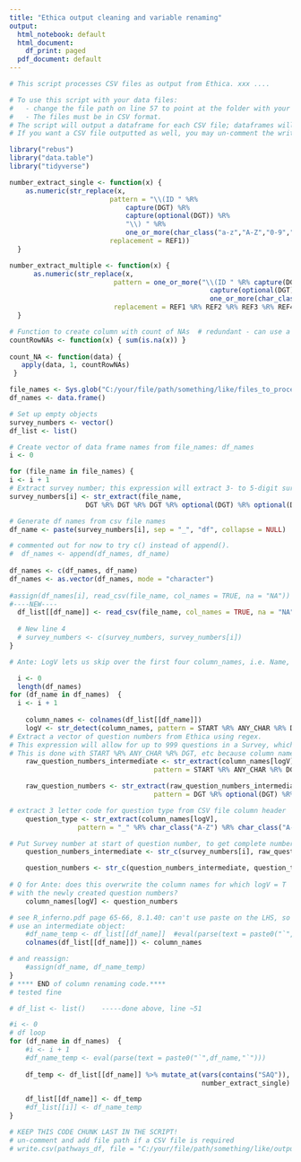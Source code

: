 ---
title: "Ethica output cleaning and variable renaming"
output:
  html_notebook: default
  html_document:
    df_print: paged
  pdf_document: default
---

```{r Frontmatter instructions and notes}
# This script processes CSV files as output from Ethica. xxx ....

# To use this script with your data files: 
#   - change the file path on line 57 to point at the folder with your data files. 
#   - The files must be in CSV format. 
# The script will output a dataframe for each CSV file; dataframes will be named Survey.Number_df. The dataframe will have clean numerical output for single-answer questions, and also will have all variables renamed as Survey.Number_Question.Number_Question.Type. 
# If you want a CSV file outputted as well, you may un-comment the write.csv() call at the end of this file and add in the appropriate file path. 

```

```{r Load libraries}
library("rebus")
library("data.table")
library("tidyverse")

```

```{r Define functions}
number_extract_single <- function(x) {
    as.numeric(str_replace(x, 
                         pattern = "\\(ID " %R% 
                             capture(DGT) %R% 
                             capture(optional(DGT)) %R% 
                             "\\) " %R% 
                             one_or_more(char_class("a-z","A-Z","0-9"," ")), 
                         replacement = REF1))
  }

number_extract_multiple <- function(x) {
      as.numeric(str_replace(x, 
                          pattern = one_or_more("\\(ID " %R% capture(DGT) %R% 
                                                  capture(optional(DGT)) %R% "\\) " %R%
                                                  one_or_more(char_class("a-z","A-Z","0-9", " "))),
                          replacement = REF1 %R% REF2 %R% REF3 %R% REF4))
  }

# Function to create column with count of NAs  # redundant - can use a fun from naniar:: - replace 
countRowNAs <- function(x) { sum(is.na(x)) }
 
count_NA <- function(data) {
   apply(data, 1, countRowNAs)
 }

```

```{r Get and rename .csv data files}
file_names <- Sys.glob("C:/your/file/path/something/like/files_to_process/*.csv")
df_names <- data.frame()

# Set up empty objects 
survey_numbers <- vector()
df_list <- list()

# Create vector of data frame names from file_names: df_names
i <- 0

for (file_name in file_names) {
i <- i + 1
# Extract survey number; this expression will extract 3- to 5-digit survey numbers.
survey_numbers[i] <- str_extract(file_name, 
                   DGT %R% DGT %R% DGT %R% optional(DGT) %R% optional(DGT)) 

# Generate df names from csv file names
df_name <- paste(survey_numbers[i], sep = "_", "df", collapse = NULL)

# commented out for now to try c() instead of append().
#  df_names <- append(df_names, df_name)
  
df_names <- c(df_names, df_name)
df_names <- as.vector(df_names, mode = "character")
  
#assign(df_names[i], read_csv(file_name, col_names = TRUE, na = "NA"))
#----NEW----  
  df_list[[df_name]] <- read_csv(file_name, col_names = TRUE, na = "NA")
  
  # New line 4
  # survey_numbers <- c(survey_numbers, survey_numbers[i])
}

```

```{r Rename columns}
# Ante: LogV lets us skip over the first four column_names, i.e. Name, Date, Duration (minutes), Location.

  i <- 0
  length(df_names)
for (df_name in df_names)  {
  i <- i + 1
  
    column_names <- colnames(df_list[[df_name]])
    logV <- str_detect(column_names, pattern = START %R% ANY_CHAR %R% DGT %R% optional(DGT))
# Extract a vector of question numbers from Ethica using regex. 
# This expression will allow for up to 999 questions in a Survey, which should be just about enough. :-)
# This is done with START %R% ANY_CHAR %R% DGT, etc because column names could have other digits after those at the start.
    raw_question_numbers_intermediate <- str_extract(column_names[logV], 
                                    pattern = START %R% ANY_CHAR %R% DGT %R% optional(DGT) %R% optional(DGT))

    raw_question_numbers <- str_extract(raw_question_numbers_intermediate, 
                                    pattern = DGT %R% optional(DGT) %R% optional(DGT))

# extract 3 letter code for question type from CSV file column header
    question_type <- str_extract(column_names[logV], 
                 pattern = "_" %R% char_class("A-Z") %R% char_class("A-Z") %R% char_class("A-Z"))

# Put Survey number at start of question number, to get complete number, as per Ethica convention. 
    question_numbers_intermediate <- str_c(survey_numbers[i], raw_question_numbers, sep = "_Q")

    question_numbers <- str_c(question_numbers_intermediate, question_type)
    
# Q for Ante: does this overwrite the column names for which logV = T 
# with the newly created question numbers?
    column_names[logV] <- question_numbers

# see R_inferno.pdf page 65-66, 8.1.40: can't use paste on the LHS, so 
# use an intermediate object:
    #df_name_temp <- df_list[[df_name]]  #eval(parse(text = paste0("`",df_name,"`")))
    colnames(df_list[[df_name]]) <- column_names

# and reassign:
    #assign(df_name, df_name_temp)
}
# **** END of column renaming code.****
# tested fine

```

```{r Clean single answer column data}
# df_list <- list()    -----done above, line ~51

#i <- 0
# df loop
for (df_name in df_names)  { 
    #i <- i + 1
    #df_name_temp <- eval(parse(text = paste0("`",df_name,"`")))
    
    df_temp <- df_list[[df_name]] %>% mutate_at(vars(contains("SAQ")), 
                                                number_extract_single)

    df_list[[df_name]] <- df_temp
    #df_list[[i]] <- df_name_temp
}

```

```{r export to CSV if required}
# KEEP THIS CODE CHUNK LAST IN THE SCRIPT! 
# un-comment and add file path if a CSV file is required
# write.csv(pathways_df, file = "C:/your/file/path/something/like/output_files/your_filename.csv")

```
